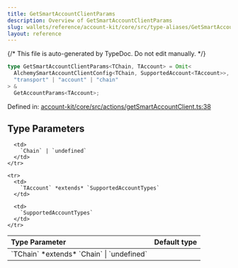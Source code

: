 ```yaml
---
title: GetSmartAccountClientParams
description: Overview of GetSmartAccountClientParams
slug: wallets/reference/account-kit/core/src/type-aliases/GetSmartAccountClientParams
layout: reference
---
```


{/* This file is auto-generated by TypeDoc. Do not edit manually. */}

```ts
type GetSmartAccountClientParams<TChain, TAccount> = Omit<
  AlchemySmartAccountClientConfig<TChain, SupportedAccount<TAccount>>,
  "transport" | "account" | "chain"
> &
  GetAccountParams<TAccount>;
```

Defined in: [account-kit/core/src/actions/getSmartAccountClient.ts:38](https://github.com/alchemyplatform/aa-sdk/blob/9f926c402d1661309abbf8eae8431e52e8c5e53f/account-kit/core/src/actions/getSmartAccountClient.ts#L38)

## Type Parameters

<table>
  <thead>
    <tr>
      <th align="left">Type Parameter</th>
      <th align="left">Default type</th>
    </tr>
  </thead>

  <tbody>
    <tr>
      <td>
        `TChain` *extends* `Chain` | `undefined`
      </td>

      <td>
        `Chain` | `undefined`
      </td>
    </tr>

    <tr>
      <td>
        `TAccount` *extends* `SupportedAccountTypes`
      </td>

      <td>
        `SupportedAccountTypes`
      </td>
    </tr>

  </tbody>
</table>
